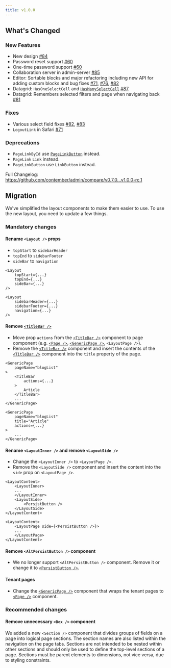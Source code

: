 ```yaml
---
title: v1.0.0
---
```



## What's Changed

### New Features
* New design [#84](https://github.com/contember/admin/pull/84)
* Password reset support [#60](https://github.com/contember/admin/pull/60)
* One-time password support [#60](https://github.com/contember/admin/pull/60)
* Collaboration server in admin-server [#85](https://github.com/contember/admin/pull/85)
* Editor: Sortable blocks and major refactoring including new API for adding custom blocks and bug fixes [#71](https://github.com/contember/admin/pull/71), [#76](https://github.com/contember/admin/pull/76), [#82](https://github.com/contember/admin/pull/82)
* Datagrid: `HasOneSelectCell` and [`HasManySelectCell`](/reference/admin/api/components/data-grid#has-manny-select-cell) [#87](https://github.com/contember/admin/pull/87)
* Datagrid: Remembers selected filters and page when navigating back [#81](https://github.com/contember/admin/pull/81)

### Fixes
* Various select field fixes [#82](https://github.com/contember/admin/pull/82), [#83](https://github.com/contember/admin/pull/83)
* `LogoutLink` in Safari [#71](https://github.com/contember/admin/pull/71)

### Deprecations
* `PageLinkById` use [`PageLinkButton`](/reference/admin/api/components/buttons#page-link-button) instead.
* `PageLink` `Link` instead.
* `PageLinkButton` use `LinkButton` instead.

Full Changelog: https://github.com/contember/admin/compare/v0.7.0...v1.0.0-rc.1

## Migration

We've simplified the layout components to make them easier to use. To use the new layout, you need to update a few things.

### Mandatory changes

#### Rename `<Layout />` props

- `topStart` to `sidebarHeader`
- `topEnd` to `sidebarFooter`
- `sideBar` to `navigation`

<CompareCode>

```tsx {2-4}
<Layout
	topStart={...}
	topEnd={...}
	sideBar={...}
/>
```

```tsx {2-4}
<Layout
	sidebarHeader={...}
	sidebarFooter={...}
	navigation={...}
/>
```

</CompareCode>

#### Remove [`<TitleBar />`](/reference/admin/api/components/pages#titlebar)

- Move prop `actions` from the [`<TitleBar />`](/reference/admin/api/components/pages#titlebar) component to page component (e.g. [`<Page />`](/reference/admin/api/components/pages#page), [`<GenericPage />`](/reference/admin/api/components/pages#generic-page), `<LayoutPage />`).
- Remove the [`<TitleBar />`](/reference/admin/api/components/pages#titlebar) component and insert the contents of the [`<TitleBar />`](/reference/admin/api/components/pages#titlebar) component into the `title` property of the page.

<CompareCode>

```tsx {4-8}
<GenericPage
	pageName="blogList"
>
	<TitleBar
		actions={...}
	>
		Article
	</TitleBar>
	...
</GenericPage>
```

```tsx {3-4}
<GenericPage
	pageName="blogList"
	title="Article"
	actions={...}
>
	...
</GenericPage>
```

</CompareCode>

#### Rename `<LayoutInner />` and remove `<LayoutSide />`

- Change the `<LayoutInner />` to `<LayoutPage />`.
- Remove the `<LayoutSide />` component and insert the content into the `side` prop on `<LayoutPage />`.

<CompareCode>

```tsx {2,4-7}
<LayoutContent>
	<LayoutInner>
	...
	</LayoutInner>
	<LayoutSide>
		<PersistButton />
	</LayoutSide>
</LayoutContent>
```

```tsx {2,4}
<LayoutContent>
	<LayoutPage side={<PersistButton />}>
	...
	</LayoutPage>
</LayoutContent>
```

</CompareCode>

#### Remove `<AltPersistButton />` component

- We no longer support `<AltPersistButton />` component. Remove it or change it to [`<PersistButton />`](/reference/admin/api/components/buttons#persist-button).

#### Tenant pages

- Change the [`<GenericPage />`](/reference/admin/api/components/pages#generic-page) component that wraps the tenant pages to [`<Page />`](/reference/admin/api/components/pages#page) component.

### Recommended changes

#### Remove unnecessary `<Box />` component
We added a new `<Section />` component that divides groups of fields on a page into logical page sections. The section names are also listed within the navigation on the page tabs. Sections are not intended to be nested within other sections and should only be used to define the top-level sections of a page. Sections must be parent elements to dimensions, not vice versa, due to styling constraints.
